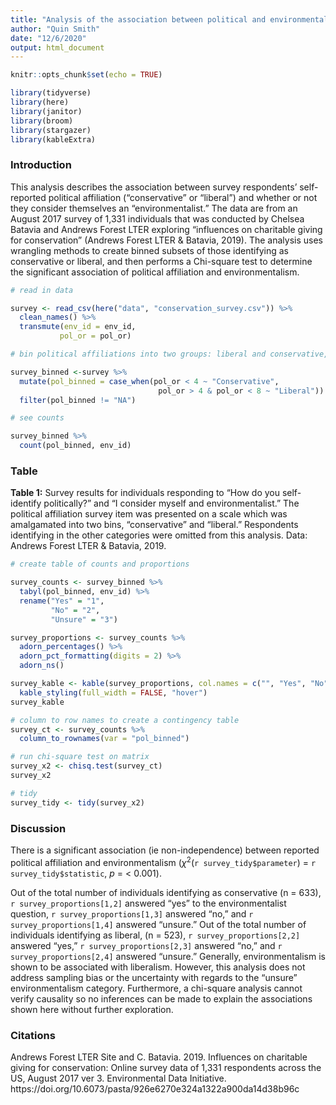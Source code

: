 ```yaml
---
title: "Analysis of the association between political and environmentalist self-identification"
author: "Quin Smith"
date: "12/6/2020"
output: html_document
---
```


```r
knitr::opts_chunk$set(echo = TRUE)

library(tidyverse)
library(here)
library(janitor)
library(broom)
library(stargazer)
library(kableExtra)
```

### Introduction

This analysis describes the association between survey respondents' self-reported political affiliation ("conservative" or "liberal") and whether or not they consider themselves an "environmentalist."  The data are from an August 2017 survey of 1,331 individuals that was conducted by Chelsea Batavia and Andrews Forest LTER exploring "influences on charitable giving for conservation" (Andrews Forest LTER & Batavia, 2019).  The analysis uses wrangling methods to create binned subsets of those identifying as conservative or liberal, and then performs a Chi-square test to determine the significant association of political affiliation and environmentalism.    


```r
# read in data

survey <- read_csv(here("data", "conservation_survey.csv")) %>% 
  clean_names() %>% 
  transmute(env_id = env_id,
           pol_or = pol_or)

# bin political affiliations into two groups: liberal and conservative, omit na's

survey_binned <-survey %>% 
  mutate(pol_binned = case_when(pol_or < 4 ~ "Conservative",
                                 pol_or > 4 & pol_or < 8 ~ "Liberal")) %>% 
  filter(pol_binned != "NA")

# see counts 

survey_binned %>% 
  count(pol_binned, env_id)
```

### Table

**Table 1:** Survey results for individuals responding to "How do you self-identify politically?" and "I consider myself and environmentalist."  The political affiliation survey item was presented on a scale which was amalgamated into two bins, "conservative" and "liberal."  Respondents identifying in the other categories were omitted from this analysis.  Data: Andrews Forest LTER & Batavia, 2019.  
```r
# create table of counts and proportions 

survey_counts <- survey_binned %>% 
  tabyl(pol_binned, env_id) %>% 
  rename("Yes" = "1",
         "No" = "2",
         "Unsure" = "3")

survey_proportions <- survey_counts %>% 
  adorn_percentages() %>% 
  adorn_pct_formatting(digits = 2) %>% 
  adorn_ns()

survey_kable <- kable(survey_proportions, col.names = c("", "Yes", "No", "Unsure")) %>% 
  kable_styling(full_width = FALSE, "hover")
survey_kable
```

```r
# column to row names to create a contingency table
survey_ct <- survey_counts %>% 
  column_to_rownames(var = "pol_binned")

# run chi-square test on matrix
survey_x2 <- chisq.test(survey_ct)
survey_x2

# tidy
survey_tidy <- tidy(survey_x2)
```

### Discussion

There is a significant association (ie non-independence) between reported political affiliation and environmentalism ($\chi$^2^(`r survey_tidy$parameter`) = `r survey_tidy$statistic`, *p* = < 0.001).

Out of the total number of individuals identifying as conservative (n = 633), `r survey_proportions[1,2]` answered "yes" to the environmentalist question, `r survey_proportions[1,3]` answered "no," and `r survey_proportions[1,4]` answered "unsure."  Out of the total number of individuals identifying as liberal, (n = 523), `r survey_proportions[2,2]` answered "yes," `r survey_proportions[2,3]` answered "no," and `r survey_proportions[2,4]` answered "unsure."  Generally, environmentalism is shown to be associated with liberalism.  However, this analysis does not address sampling bias or the uncertainty with regards to the "unsure" environmentalism category.  Furthermore, a chi-square analysis cannot verify causality so no inferences can be made to explain the associations shown here without further exploration.

### Citations

Andrews Forest LTER Site and C. Batavia. 2019. Influences on charitable giving for conservation: Online survey data of 1,331 respondents across the US, August 2017 ver 3. Environmental Data Initiative. https://doi.org/10.6073/pasta/926e6270e324a1322a900da14d38b96c

